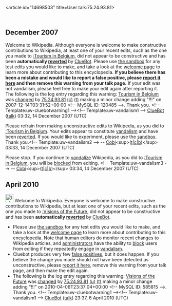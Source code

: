 <article id="14698503" title=User talk:75.24.93.81>
	<talkpage id="14698503" title="User talk:75.24.93.81">


== December 2007 ==
{{{icon|[[Image:Information.svg|left|25px]] }}}Welcome to Wikipedia. Although everyone is welcome to make constructive contributions to Wikipedia, at least one of your recent edits, such as the one you made to [[:Tourism in Belgium]], did not appear to be constructive and has been '''automatically [[Help:Reverting|reverted]]''' by [[User:ClueBot|ClueBot]].  Please use [[Wikipedia:Sandbox|the sandbox]] for any test edits you would like to make, and take a look at the [[Wikipedia:Introduction|welcome page]] to learn more about contributing to this encyclopedia. {{User:ClueBot/Tracker}} '''If you believe there has been a mistake and would like to report a false positive, please [[User:ClueBot/FalsePositives|report it here]] and then remove this warning from your talk page.'''  If your edit was not vandalism, please feel free to make your edit again after reporting it. The following is the log entry regarding this warning: [[Tourism in Belgium]] was [http://en.wikipedia.org/w/index.php?title=Tourism+in+Belgium&amp;diff=177811597&amp;oldid=177596079 changed] by [[User:75.24.93.81|75.24.93.81]] [[Special:Contributions/75.24.93.81|(c)]] [[User talk:75.24.93.81|(t)]] making a minor change adding &quot;!!!&quot; on 2007-12-14T03:31:52+00:00 &lt;!-- MySQL ID: 120485 --&gt;. Thank you. &lt;!-- Template:uw-cluebotwarning1 --&gt;&lt;!-- Template:uw-vandalism1 --&gt; [[User:ClueBot|ClueBot]] ([[User talk:ClueBot|talk]]) 03:32, 14 December 2007 (UTC)

{{{icon|[[Image:Information.svg|25px]] }}}Please refrain from making unconstructive edits to Wikipedia, as you did to [[:Tourism in Belgium]]. Your edits appear to constitute [[Wikipedia:Vandalism|vandalism]] and have been [[Help:Reverting|reverted]]. If you would like to experiment, please use the [[Wikipedia:Sandbox|sandbox]]. Thank you.&lt;!-- Template:uw-vandalism2 --&gt; -- [[User:Cobi|Cobi]]&lt;sup&gt;([[User talk:Cobi|t]]|[[Special:Contributions/Cobi|c]]|[[User:ClueBot Commons/Bots|b]])&lt;/sup&gt; 03:33, 14 December 2007 (UTC)

{{{icon|[[Image:Nuvola apps important.svg|25px]] }}}Please stop. If you continue to [[Wikipedia:Vandalism|vandalize]] Wikipedia, as you did to [[:Tourism in Belgium]], you will be [[Wikipedia:Blocking policy|blocked]] from editing. &lt;!-- Template:uw-vandalism3 --&gt; -- [[User:Cobi|Cobi]]&lt;sup&gt;([[User talk:Cobi|t]]|[[Special:Contributions/Cobi|c]]|[[User:ClueBot Commons/Bots|b]])&lt;/sup&gt; 03:34, 14 December 2007 (UTC)

== April 2010 ==
[[Image:Information.svg|left|25px]] Welcome to Wikipedia. Everyone is welcome to make constructive contributions to Wikipedia, but at least one of your recent edits, such as the one you made to [[:Visions of the Future]], did not appear to be constructive and has been '''automatically [[Help:Reverting|reverted]]''' by [[User:ClueBot|ClueBot]]. 
* Please use [[Wikipedia:Sandbox|the sandbox]] for any test edits you would like to make, and take a look at the [[Wikipedia:Introduction|welcome page]] to learn more about contributing to this encyclopedia. Note that human editors do monitor recent changes to Wikipedia articles, and [[WP:ADMINS|administrators]] have the ability to [[WP:BLOCK|block]] users from editing if they repeatedly engage in [[WP:vandalism|vandalism]].
* Cluebot produces very few [[false positives]], but it does happen. If you believe the change you made should not have been detected as unconstructive, please [[User:ClueBot/FalsePositives|report it here]], remove this warning from your talk page, and then make the edit again. 
* The following is the log entry regarding this warning: [[Visions of the Future]] was [http://en.wikipedia.org/w/index.php?title=Visions+of+the+Future&amp;diff=354421629&amp;oldid=350553841 changed] by [[Special:Contributions/75.24.93.81|75.24.93.81]] [[User:75.24.93.81|(u)]] [[User talk:75.24.93.81|(t)]] making a minor change adding &quot;!!!&quot; on 2010-04-06T23:37:04+00:00 &lt;!-- MySQL ID: 585815 --&gt;. Thank you. &lt;!-- Template:uw-cluebotwarning1 --&gt;&lt;!-- Template:uw-vandalism1 --&gt; [[User:ClueBot|ClueBot]] ([[User talk:ClueBot|talk]]) 23:37, 6 April 2010 (UTC)
	</talkpage>
</article>